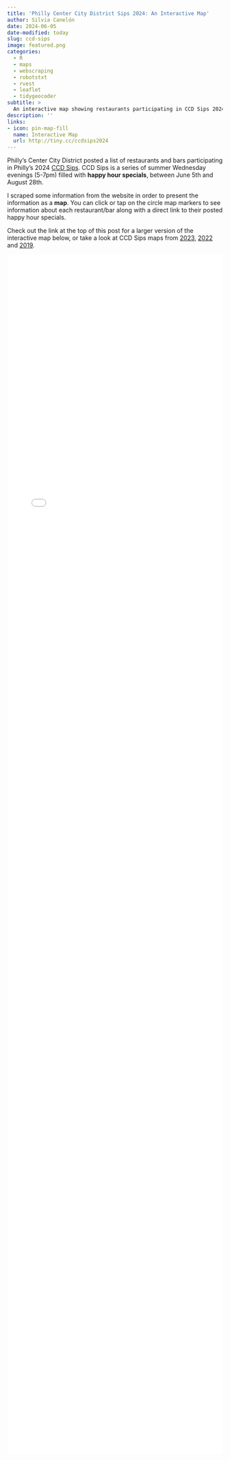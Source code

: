 ```yaml
---
title: 'Philly Center City District Sips 2024: An Interactive Map'
author: Silvia Canelón
date: 2024-06-05
date-modified: today
slug: ccd-sips
image: featured.png
categories:
  - R
  - maps
  - webscraping
  - robotstxt
  - rvest
  - leaflet
  - tidygeocoder
subtitle: >
  An interactive map showing restaurants participating in CCD Sips 2024
description: ''
links:
- icon: pin-map-fill
  name: Interactive Map
  url: http://tiny.cc/ccdsips2024
---
```


Philly's Center City District posted a list of restaurants and bars participating in Philly's 2024 [CCD Sips](https://centercityphila.org/explore-center-city/ccd-sips/sips-list-view). CCD Sips is a series of summer Wednesday evenings (5-7pm) filled with **happy hour specials**, between June 5th and August 28th.

I scraped some information from the website in order to present the information as a **map**. You can click or tap on the circle map markers to see information about each restaurant/bar along with a direct link to their posted happy hour specials. 

Check out the link at the top of this post for a larger version of the interactive map below, or take a look at CCD Sips maps from [2023](/blog/2023-06-05-ccd-sips), [2022](/blog/2022-05-31-ccd-sips) and [2019](/blog/2019-08-04-ccd-sips).


<!--https://dannyda.com/2021/06/09/how-to-make-html-iframe-responsive-iframe-height-equal-to-viewport-screen-height/-->
<style>
iframe {
display: block;
background: #FFFBF2;
border: none; /* Reset default border */
height: 70vh; /* Viewport-relative units */
width: 100%;
}
</style>
<iframe src="map.html" scrolling="no">
</iframe>
